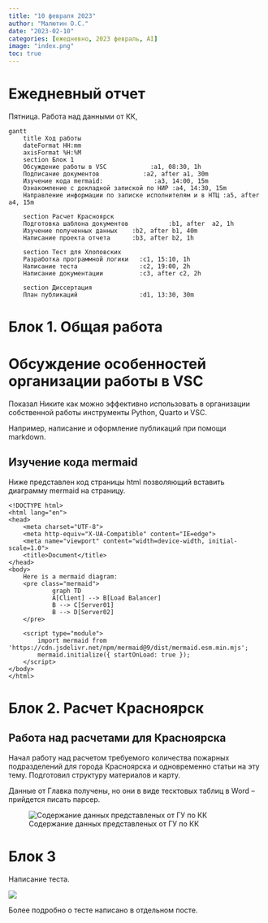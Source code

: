 ```yaml
---
title: "10 февраля 2023"
author: "Малютин О.С."
date: "2023-02-10"
categories: [ежедневно, 2023 февраль, AI]
image: "index.png"
toc: true
---
```


# Ежедневный отчет

Пятница. Работа над данными от КК, 

```mermaid
gantt
    title Ход работы
    dateFormat HH:mm
    axisFormat %H:%M
    section Блок 1
    Обсуждение работы в VSC            :a1, 08:30, 1h
    Подписание документов            :a2, after a1, 30m
    Изучение кода mermaid:              :a3, 14:00, 15m
    Ознакомление с докладной запиской по НИР :a4, 14:30, 15m
    Направление информации по записке исполнителям и в НТЦ :a5, after a4, 15m

    section Расчет Красноярск
    Подготовка шаблона документов           :b1, after  a2, 1h
    Изучение полученных данных    :b2, after b1, 40m
    Написание проекта отчета      :b3, after b2, 1h

    section Тест для Хлоповских
    Разработка программной логики   :c1, 15:10, 1h
    Написание теста                 :c2, 19:00, 2h
    Написание документации          :с3, after c2, 2h

    section Диссертация
    План публикаций                 :d1, 13:30, 30m
```



# Блок 1. Общая работа

# Обсуждение особенностей организации работы в VSC

Показал Никите как можно эффективно использовать в организации собственной работы инструменты Python, Quarto и VSC.

Например, написание и оформление публикаций при помощи markdown.

## Изучение кода mermaid

Ниже представлен код страницы html позволяющий вставить диаграмму mermaid на страницу.

```
<!DOCTYPE html>
<html lang="en">
<head>
    <meta charset="UTF-8">
    <meta http-equiv="X-UA-Compatible" content="IE=edge">
    <meta name="viewport" content="width=device-width, initial-scale=1.0">
    <title>Document</title>
</head>
<body>
    Here is a mermaid diagram:
    <pre class="mermaid">
            graph TD 
            A[Client] --> B[Load Balancer] 
            B --> C[Server01] 
            B --> D[Server02]
    </pre>

    <script type="module">
        import mermaid from 'https://cdn.jsdelivr.net/npm/mermaid@9/dist/mermaid.esm.min.mjs';
        mermaid.initialize({ startOnLoad: true });
    </script>
</body>
</html>
```


# Блок 2. Расчет Красноярск

## Работа над расчетами для Красноярска

Начал работу над расчетом требуемого количества пожарных подразделений для города Красноярска и одновременно статьи на эту тему. Подготовил структуру материалов и карту.

Данные от Главка получены, но они в виде тесктовых таблиц в Word -- прийдется писать парсер.

![Содержание данных представленых от ГУ по КК](data_raw.png)

# Блок 3

Написание теста.

![](index.png)

Более подробно о тесте написано в отдельном посте.

